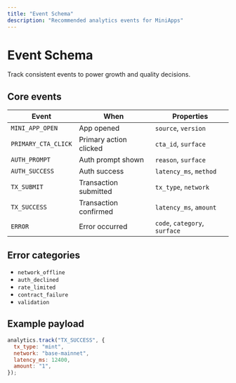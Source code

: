 ```yaml
---
title: "Event Schema"
description: "Recommended analytics events for MiniApps"
---
```


# Event Schema

Track consistent events to power growth and quality decisions.

## Core events

| Event               | When                   | Properties                    |
| ------------------- | ---------------------- | ----------------------------- |
| `MINI_APP_OPEN`     | App opened             | `source`, `version`           |
| `PRIMARY_CTA_CLICK` | Primary action clicked | `cta_id`, `surface`           |
| `AUTH_PROMPT`       | Auth prompt shown      | `reason`, `surface`           |
| `AUTH_SUCCESS`      | Auth success           | `latency_ms`, `method`        |
| `TX_SUBMIT`         | Transaction submitted  | `tx_type`, `network`          |
| `TX_SUCCESS`        | Transaction confirmed  | `latency_ms`, `amount`        |
| `ERROR`             | Error occurred         | `code`, `category`, `surface` |

## Error categories

- `network_offline`
- `auth_declined`
- `rate_limited`
- `contract_failure`
- `validation`

## Example payload

```js
analytics.track("TX_SUCCESS", {
  tx_type: "mint",
  network: "base-mainnet",
  latency_ms: 12400,
  amount: "1",
});
```
